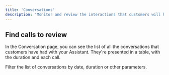 ```yaml
---
title: 'Conversations'
description: 'Monitor and review the interactions that customers will have with your agent.'
---
```

## Find calls to review
In the Conversation page, you can see the list of all the conversations that customers have had with your Assistant. They're presented in a table, with the duration and each call.

Filter the list of conversations by date, duration or other parameters.